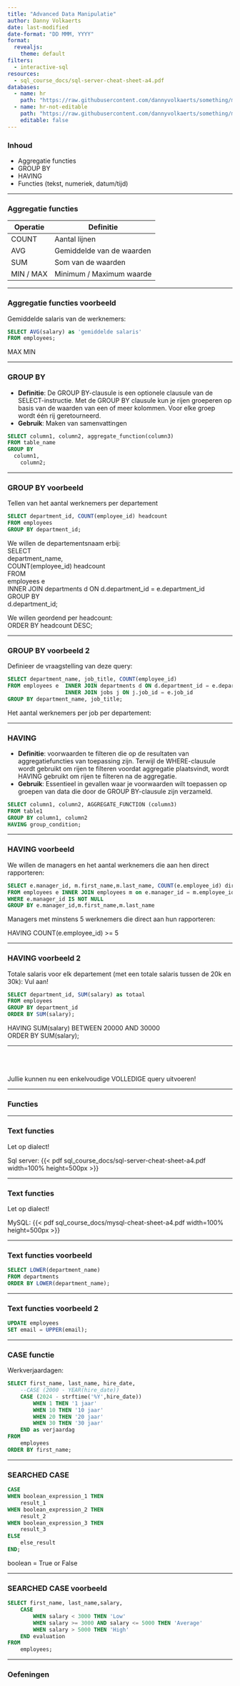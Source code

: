 ```yaml
---
title: "Advanced Data Manipulatie"
author: Danny Volkaerts
date: last-modified
date-format: "DD MMM, YYYY" 
format:
  revealjs: 
    theme: default
filters:
  - interactive-sql
resources: 
  - sql_course_docs/sql-server-cheat-sheet-a4.pdf
databases:
  - name: hr
    path: "https://raw.githubusercontent.com/dannyvolkaerts/something/main/hr.sql"
  - name: hr-not-editable
    path: "https://raw.githubusercontent.com/dannyvolkaerts/something/main/hr.sql"
    editable: false
---
```


### Inhoud

-   Aggregatie functies\
-   GROUP BY\
-   HAVING\
-   Functies (tekst, numeriek, datum/tijd)\

---

### Aggregatie functies

| Operatie  | Definitie                 |
|-----------|---------------------------|
| COUNT     | Aantal lijnen             |
| AVG       | Gemiddelde van de waarden |
| SUM       | Som van de waarden        |
| MIN / MAX | Minimum / Maximum waarde  |

---

### Aggregatie functies voorbeeld

Gemiddelde salaris van de werknemers: 

```.sql
SELECT AVG(salary) as 'gemiddelde salaris'
FROM employees;
```

:::{.notes}
MAX
MIN
:::

--- 

### GROUP BY

-   **Definitie**: De GROUP BY-clausule is een optionele clausule van de SELECT-instructie. Met de GROUP BY clausule kun je rijen groeperen op basis van de waarden van een of meer kolommen. Voor elke groep wordt één rij geretourneerd.
-   **Gebruik**: Maken van samenvattingen

```sql
SELECT column1, column2, aggregate_function(column3)
FROM table_name
GROUP BY
  column1,
	column2;
```

---

### GROUP BY voorbeeld

Tellen van het aantal werknemers per departement
```.sql
SELECT department_id, COUNT(employee_id) headcount
FROM employees
GROUP BY department_id;
```

:::{.notes}
We willen de departementsnaam erbij:\
SELECT\
	department_name,\
	COUNT(employee_id) headcount\
FROM\
	employees e\
INNER JOIN departments d ON d.department_id = e.department_id\
GROUP BY\
        d.department_id;\
        
We willen geordend per headcount:\
ORDER BY headcount DESC;\
:::

---

### GROUP BY voorbeeld 2

Definieer de vraagstelling van deze query:

```.sql
SELECT department_name, job_title, COUNT(employee_id)
FROM employees e  INNER JOIN departments d ON d.department_id = e.department_id
                  INNER JOIN jobs j ON j.job_id = e.job_id
GROUP BY department_name, job_title;
```

:::{.notes}
Het aantal werknemers per job per departement:
:::

---

### HAVING

-   **Definitie**: voorwaarden te filteren die op de resultaten van aggregatiefuncties van toepassing zijn. Terwijl de WHERE-clausule wordt gebruikt om rijen te filteren voordat aggregatie plaatsvindt, wordt HAVING gebruikt om rijen te filteren na de aggregatie.
-   **Gebruik**: Essentieel in gevallen waar je voorwaarden wilt toepassen op groepen van data die door de GROUP BY-clausule zijn verzameld.

```.sql
SELECT column1, column2, AGGREGATE_FUNCTION (column3)
FROM table1
GROUP BY column1, column2
HAVING group_condition;
```

---

### HAVING voorbeeld

We willen de managers en het aantal werknemers die aan hen direct rapporteren:

```.sql
SELECT e.manager_id, m.first_name,m.last_name, COUNT(e.employee_id) direct_reports
FROM employees e INNER JOIN employees m on e.manager_id = m.employee_id
WHERE e.manager_id IS NOT NULL
GROUP BY e.manager_id,m.first_name,m.last_name

```

:::{.notes}
Managers met minstens 5 werknemers die direct aan hun rapporteren:\

HAVING COUNT(e.employee_id) >= 5
:::
---

### HAVING voorbeeld 2

Totale salaris voor elk departement (met een totale salaris tussen de 20k en 30k):
Vul aan!

```.sql
SELECT department_id, SUM(salary) as totaal
FROM employees
GROUP BY department_id
ORDER BY SUM(salary);
```

:::{.notes}
HAVING SUM(salary) BETWEEN 20000 AND 30000\
ORDER BY SUM(salary);
:::

---

\
\
\
Jullie kunnen nu een enkelvoudige VOLLEDIGE query uitvoeren!

---

### Functies

---

### Text functies

Let op dialect!

Sql server:
{{< pdf sql_course_docs/sql-server-cheat-sheet-a4.pdf width=100% height=500px >}}

---

### Text functies

Let op dialect!

MySQL:
{{< pdf sql_course_docs/mysql-cheat-sheet-a4.pdf width=100% height=500px >}}

---

### Text functies voorbeeld

```.sql
SELECT LOWER(department_name)
FROM departments
ORDER BY LOWER(department_name);
```

---

### Text functies voorbeeld 2

```.sql
UPDATE employees 
SET email = UPPER(email);
```

---

### CASE functie

Werkverjaardagen:

```.sql
SELECT first_name, last_name, hire_date,
    --CASE (2000 - YEAR(hire_date))
    CASE (2024 - strftime('%Y',hire_date))
        WHEN 1 THEN '1 jaar'
        WHEN 10 THEN '10 jaar'
        WHEN 20 THEN '20 jaar'
        WHEN 30 THEN '30 jaar'
    END as verjaardag
FROM
    employees
ORDER BY first_name;
```

---

### SEARCHED CASE

```.sql
CASE
WHEN boolean_expression_1 THEN
	result_1
WHEN boolean_expression_2 THEN
	result_2
WHEN boolean_expression_3 THEN
	result_3
ELSE
	else_result
END;
```

:::{.notes}
boolean = True or False

:::

---

### SEARCHED CASE voorbeeld

```.sql
SELECT first_name, last_name,salary,
    CASE
        WHEN salary < 3000 THEN 'Low'
        WHEN salary >= 3000 AND salary <= 5000 THEN 'Average'
        WHEN salary > 5000 THEN 'High'
    END evaluation
FROM
    employees;
```

---

### Oefeningen













